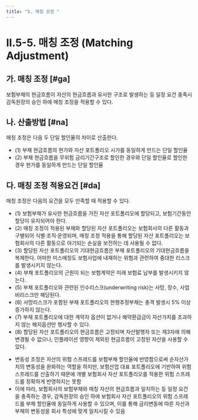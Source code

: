 ```yaml
---
title: "5. 매칭 조정 "
---
```



# II.5-5. 매칭 조정 (Matching Adjustment)

## 가. 매칭 조정 [#ga]

보험부채의 현금흐름이 자산의 현금흐름과 유사한 구조로 발생하는 등 일정 요건 충족시 감독원장의 승인 하에 매칭 조정을 적용할 수 있다.


## 나. 산출방법 [#na]

매칭 조정은 다음 두 단일 할인율의 차이로 산출한다.
- (1) 부채 현금흐름의 현가와 자산 포트폴리오 시가를 동일하게 만드는 단일 할인율
- (2) 부채 현금흐름을 무위험 금리기간구조로 할인한 경우와 단일 할인율로 할인한 경우 현가를 동일하게 만드는 단일 할인율


## 다. 매칭 조정 적용요건 [#da]

매칭 조정은 다음의 요건을 모두 만족할 때 적용할 수 있다.
- (1) 보험부채가 유사한 현금흐름을 가진 자산 포트폴리오에 할당되고, 보험기간동안 할당이 유지되어야 한다.
- (2) 매칭 조정이 적용된 부채와 할당된 자산 포트폴리오는 보험회사의 다른 활동과 구별되어 식별·조직·운영되며, 매칭 조정 적용을 통해 할당된 자산 포트폴리오는 보험회사의 다른 활동으로 야기되는 손실을 보전하는 데 사용될 수 없다.
- (3) 할당된 자산 포트폴리오의 기대현금흐름은 부채 포트폴리오의 기대현금흐름을 복제한다. 어떠한 미스매칭도 보험사업에 내재하는 위험과 관련하여 중대한 리스크를 발생시키지 않는다.
- (4) 부채 포트폴리오의 근원이 되는 보험계약은 미래 보험료 납부를 발생시키지 않는다.
- (5) 부채 포트폴리오와 관련된 인수리스크(underwriting risk)는 사망, 장수, 사업비리스크만 해당된다.
- (6) 사망리스크가 포함된 부채 포트폴리오의 현행추정부채는 충격 발생시 5% 이상 증가하지 않는다.
- (7) 부채 포트폴리오에 대한 계약자 옵션이 없거나 해약환급금이 자산가치를 초과하지 않는 해지옵션만 행사할 수 있다.
- (8) 할당된 자산 포트폴리오의 현금흐름은 고정되며 자산발행자 또는 제3자에 의해 변경될 수 없으나, 인플레이션 영향이 제외된 현금흐름이 고정된 자산을 사용할 수 있다.

<Accordion multiple activeIndex={[]}>
<AccordionTab header="매칭조정의 역할 ">

- 변동성 조정은 자산의 위험 스프레드를 보험부채 할인율에 반영함으로써 순자산가치의 변동성을 완화하는 역할을 하지만, 보험산업 대표 포트폴리오에 기반하여 위험 스프레드를 산출하기 때문에 개별 보험회사 자산 포트폴리오를 적용한 위험 스프레드를 정확하게 반영하지는 못함
- 이에 따라, 보험회사의 보험부채와 매칭 자산의 현금흐름과 일치하는 등 일정 요건을 충족하는 경우, 감독원장의 승인 하에 보험회사 자산 포트폴리오의 위험 스프레드를 부채 할인율에 동일하게 사용할 수 있으며, 이를 통해 금리변동에 따른 자산과 부채의 변동성을 회사 특성에 맞게 일치시킬 수 있음
</AccordionTab>
</Accordion>
